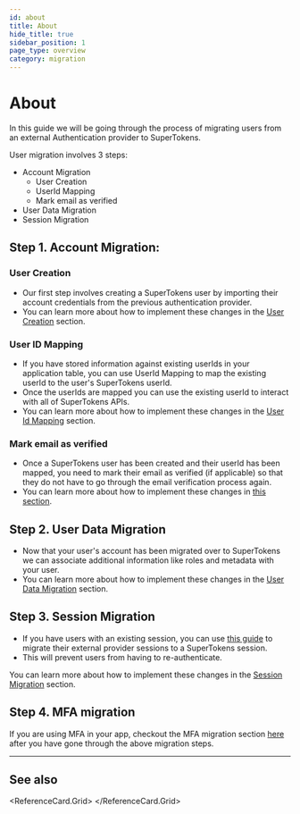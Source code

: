 ```yaml
---
id: about
title: About
hide_title: true
sidebar_position: 1
page_type: overview
category: migration
---
```


# About

In this guide we will be going through the process of migrating users from an external Authentication provider to SuperTokens.

User migration involves 3 steps:

- Account Migration
  - User Creation
  - UserId Mapping
  - Mark email as verified
- User Data Migration
- Session Migration

## Step 1. Account Migration:

### User Creation
- Our first step involves creating a SuperTokens user by importing their account credentials from the previous authentication provider.
- You can learn more about how to implement these changes in the [User Creation](./account-creation/user-creation) section. 

### User ID Mapping
- If you have stored information against existing userIds in your application table, you can use UserId Mapping to map the existing userId to the user's SuperTokens userId.
- Once the userIds are mapped you can use the existing userId to interact with all of SuperTokens APIs.
- You can learn more about how to implement these changes in the [User Id Mapping](./account-creation/user-id-mapping) section.

### Mark email as verified
- Once a SuperTokens user has been created and their userId has been mapped, you need to mark their email as verified (if applicable) so that they do not have to go through the email verification process again.
- You can learn more about how to implement these changes in [this section](./account-creation/email-verification).

## Step 2. User Data Migration
- Now that your user's account has been migrated over to SuperTokens we can associate additional information like roles and metadata with your user.
- You can learn more about how to implement these changes in the [User Data Migration](./data-migration) section.

## Step 3. Session Migration

- If you have users with an existing session, you can use [this guide](./session-migration) to migrate their external provider sessions to a SuperTokens session.
- This will prevent users from having to re-authenticate.

You can learn more about how to implement these changes in the [Session Migration](./session-migration) section.

## Step 4. MFA migration
If you are using MFA in your app, checkout the MFA migration section [here](/docs/additional-verification/mfa/migration/legacy-to-new) after you have gone through the above migration steps.

---

## See also

<ReferenceCard.Grid>
  <ReferenceCard href="/docs/migration/overview" label="Migration overview" />
  <ReferenceCard href="/docs/migration/account-migration" label="Account migration" />
  <ReferenceCard href="/docs/migration/session-migration" label="Session migration" />
  <ReferenceCard href="/docs/additional-verification/mfa/migration/legacy-to-new" label="MFA migration" />
  <ReferenceCard href="/docs/migration/legacy/data-migration" label="User data migration" />
</ReferenceCard.Grid>

